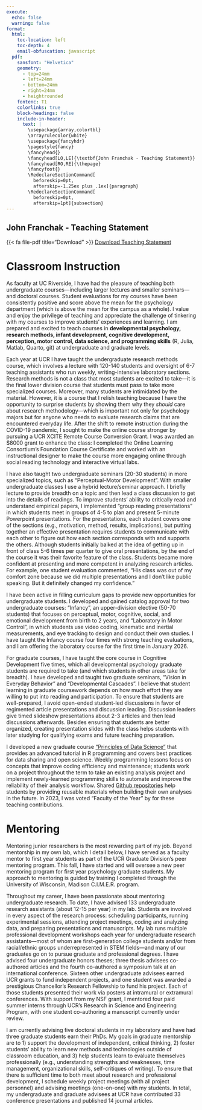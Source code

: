 ```yaml
--- 
execute:
  echo: false
  warning: false
format:
  html:
    toc-location: left
    toc-depth: 4
    email-obfuscation: javascript
  pdf: 
    sansfont: "Helvetica"
    geometry:
      - top=24mm
      - left=24mm
      - bottom=24mm
      - right=24mm
      - heightrounded
    fontenc: T1
    colorlinks: true
    block-headings: false
    include-in-header: 
      text: |
        \usepackage{array,colortbl}
        \arrayrulecolor{white}
        \usepackage{fancyhdr}
        \pagestyle{fancy}
        \fancyhead{}
        \fancyhead[LO,LE]{\textbf{John Franchak - Teaching Statement}}
        \fancyhead[RO,RE]{\thepage}
        \fancyfoot{}
        \RedeclareSectionCommand[
          beforeskip=0pt,
          afterskip=-1.25ex plus .1ex]{paragraph}
        \RedeclareSectionCommand[
          beforeskip=0pt,
          afterskip=1pt]{subsection}
---
```


::: {.content-visible when-format="html"}
# John Franchak - Teaching Statement 
{{< fa file-pdf title="Download" >}} [Download Teaching Statement](https://padlab.ucr.edu/Franchak_Teaching.pdf)
:::

\thispagestyle{fancy}

# Classroom Instruction 

As faculty at UC Riverside, I have had the pleasure of teaching both undergraduate courses---including larger lectures and smaller seminars---and doctoral courses. Student evaluations for my courses have been consistently positive and score above the mean for the psychology department (which is above the mean for the campus as a whole). I value and enjoy the privilege of teaching and appreciate the challenge of tinkering with my courses to improve students’ experiences and learning. I am prepared and excited to teach courses in **developmental psychology, research methods, infant development, cognitive development, perception, motor control, data science, and programming skills** (R, Julia, Matlab, Quarto, git) at undergraduate and graduate levels.

Each year at UCR I have taught the undergraduate research methods course, which involves a lecture with 120-140 students and oversight of 6-7 teaching assistants who run weekly, writing-intensive laboratory sections. Research methods is not a class that most students are excited to take---it is the final lower division course that students must pass to take more specialized courses. Moreover, many students are intimidated by the material. However, it is a course that I relish teaching because I have the opportunity to surprise students by showing them why they *should* care about research methodology---which is important not only for psychology majors but for anyone who needs to evaluate research claims that are encountered everyday life. After the shift to remote instruction during the COVID-19 pandemic, I sought to make the online course stronger by pursuing a UCR XCITE Remote Course Conversion Grant. I was awarded an $8000 grant to enhance the class: I completed the Online Learning Consortium's Foundation Course Certificate and worked with an instructional designer to make the course more engaging online through social reading technology and interactive virtual labs. 

I have also taught two undergraduate seminars (20-30 students) in more specialized topics, such as "Perceptual-Motor Development". With smaller undergraduate classes I use a hybrid lecture/seminar approach. I briefly lecture to provide breadth on a topic and then lead a class discussion to get into the details of readings. To improve students' ability to critically read and understand empirical papers, I implemented "group reading presentations" in which students meet in groups of 4-5 to plan and present 5-minute Powerpoint presentations. For the presentations, each student covers one of the sections (e.g., motivation, method, results, implications), but putting together an effective presentation requires students to communicate with each other to figure out how each section corresponds with and supports the others. Although students initially balked at the idea of getting up in front of class 5-6 times per quarter to give oral presentations, by the end of the course it was their favorite feature of the class. Students became more confident at presenting and more competent in analyzing research articles. For example, one student evaluation commented, "His class was out of my comfort zone because we did multiple presentations and I don't like public speaking. But it definitely changed my confidence."

I have been active in filling curriculum gaps to provide new opportunities for undergraduate students. I developed and gained catalog approval for two undergraduate courses: "Infancy", an upper-division elective (50-70 students) that focuses on perceptual, motor, cognitive, social, and emotional development from birth to 2 years, and "Laboratory in Motor Control", in which students use video coding, kinematic and inertial measurements, and eye tracking to design and conduct their own studies. I have taught the Infancy course four times with strong teaching evaluations, and I am offering the laboratory course for the first time in January 2026. 

For graduate courses, I have taught the core course in Cognitive Development five times, which all developmental psychology graduate students are required to take (and which students in other areas take for breadth).  I have developed and taught two graduate seminars, "Vision in Everyday Behavior" and "Developmental Cascades". I believe that student learning in graduate coursework depends on how much effort they are willing to put into reading and participation. To ensure that students are well-prepared, I avoid open-ended student-led discussions in favor of regimented article presentations and discussion leading. Discussion leaders give timed slideshow presentations about 2-3 articles and then lead discussions afterwards. Besides ensuring that students are better organized, creating presentation slides with the class helps students with later studying for qualifying exams and future teaching preparation. 

I developed a new graduate course ["Principles of Data Science"](https://2025-psyc-259.github.io/course_site/syllabus.html) that provides an advanced tutorial in R programming and covers best practices for data sharing and open science. Weekly programming lessons focus on concepts that improve coding efficiency and maintenance; students work on a project throughout the term to take an existing analysis project and implement newly-learned programming skills to automate and improve the reliability of their analysis workflow. Shared [Github repositories](https://github.com/psych-259-data-science-2022) help students by providing reusable materials when building their own analyses in the future. In 2023, I was voted "Faculty of the Year" by for these teaching contributions.

# Mentoring 

Mentoring junior researchers is the most rewarding part of my job. Beyond mentorship in my own lab, which I detail below, I have served as a faculty mentor to first year students as part of the UCR Graduate Division's peer mentoring program. This fall, I have started and will oversee a new peer mentoring program for first year psychology graduate students. My approach to mentoring is guided by training I completed through the University of Wisconsin, Madison C.I.M.E.R. program. 

Throughout my career, I have been passionate about mentoring undergraduate research. To date, I have advised 133 undergraduate research assistants (about 12-15 per year) in my lab. Students are involved in every aspect of the research process: scheduling participants, running experimental sessions, attending project meetings, coding and analyzing data, and preparing presentations and manuscripts. My lab runs multiple professional development workshops each year for undergraduate research assistants---most of whom are first-generation college students and/or from racial/ethnic groups underrepresented in STEM fields---and many of our graduates go on to pursue graduate and professional degrees. I have advised four undergraduate honors theses; three thesis advisees co-authored articles and the fourth co-authored a symposium talk at an international conference. Sixteen other undergraduate advisees earned UCR grants to fund independent projects, and one student was awarded a prestigious Chancellor’s Research Fellowship to fund his project. Each of those students presented their work via posters at intramural or extramural conferences. With support from my NSF grant, I mentored four paid summer interns through UCR's Research in Science and Engineering Program, with one student co-authoring a manuscript currently under review.

I am currently advising five doctoral students in my laboratory and have had three graduate students earn their PhDs. My goals in graduate mentorship are to 1) support the development of independent, critical thinking, 2) foster students’ ability to learn new methods and technologies outside of classroom education, and 3) help students learn to evaluate themselves professionally (e.g., understanding strengths and weaknesses, time management, organizational skills, self-critiques of writing). To ensure that there is sufficient time to both meet about research and professional development, I schedule weekly project meetings (with all project personnel) and advising meetings (one-on-one) with my students. In total, my undergraduate and graduate advisees at UCR have contributed 33 conference presentations and published 14 journal articles.

